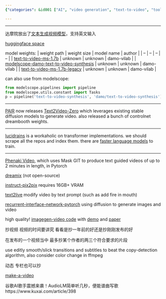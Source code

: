 ```yaml
---
{"categories": &id001 ["AI", "video generation", "text-to-video", "tools", "ModelScope", "Hugging Face", "GitHub", "subtitles", "editing", "AudioLM", "music composition"], "category": "AI Video Generation", "date": "2022-10-09 05:54:25", "description": "AI video generation tools such as Text2Video-Zero, Phenaki Video, Imagen-PyTorch, and Make-a-Video-PyTorch are revolutionizing the video production process. These platforms enable users to generate videos using source material quality, editing capabilities, subtitles, color changes, and even music composition through Google's AudioLM. Access to these tools is available on ModelScope, Hugging Face, and GitHub.", "tags": *id001, "title": "video generation/modification (vfx) from text"}

---
```


------

达摩院放出了[文本生成视频模型](https://modelscope.cn/models/damo/text-to-video-synthesis/summary)，支持英文输入

[huggingface space](https://huggingface.co/damo-vilab/modelscope-damo-text-to-video-synthesis)

model weights:
| weight path | weight size | model name | author |
| -- | -- | -- | -- |
| [text-to-video-ms-1.7b](https://huggingface.co/damo-vilab/text-to-video-ms-1.7b) | unknown | unknown | damo-vilab |
| [modelscope-damo-text-to-video-synthesis](https://huggingface.co/damo-vilab/modelscope-damo-text-to-video-synthesis) | unknown | unknown | damo-vilab |
| [text-to-video-ms-1.7b-legacy](https://huggingface.co/damo-vilab/text-to-video-ms-1.7b-legacy) | unknown | unknown | damo-vilab |

can also use from modelscope:
```python
from modelscope.pipelines import pipeline
from modelscope.utils.constant import Tasks
p = pipeline('text-to-video-synthesis', 'damo/text-to-video-synthesis')

```

----

[PAIR](https://huggingface.co/spaces/PAIR) now releases [Text2Video-Zero](https://huggingface.co/spaces/PAIR/Text2Video-Zero) which leverages existing stable diffusion models to generate video. also released a bunch of controlnet dreambooth weights.

----

[lucidrains](https://github.com/lucidrains) is a workaholic on transformer implementations. we should scrape all the repos and index them. there are [faster language models](https://github.com/lucidrains/memory-efficient-attention-pytorch) to train.

-----

[Phenaki Video](https://github.com/lucidrains/phenaki-pytorch), which uses Mask GIT to produce text guided videos of up to 2 minutes in length, in Pytorch

[dreamix](https://dreamix-video-editing.github.io/) (not open-source)

[instruct-pix2pix](https://github.com/timothybrooks/instruct-pix2pix) requires 16GB+ VRAM

[text2live](https://github.com/omerbt/Text2LIVE) modify video by text prompt (such as add fire in mouth)

[recurrent-interface-network-pytorch](https://github.com/lucidrains/recurrent-interface-network-pytorch) using diffusion to generate images and video

high quality! [imagegen-video code](https://github.com/lucidrains/imagen-pytorch/blob/main/imagen_pytorch/imagen_video.py) with [demo](https://imagen.research.google/video/) and [paper](https://arxiv.org/pdf/2210.02303.pdf)

抄视频 视频的时间要讲究 看看是抄一年前的好还是抄刚刚发布的好

在发布的一个视频当中 最多抄某个作者的两三个符合要求的片段

use editly smooth/slick transitions and subtitles to beat the copy-detection algorithm, also consider color change in ffmpeg

动态 专栏也可以抄

[make-a-video](https://github.com/lucidrains/make-a-video-pytorch)

谷歌AI歌手震撼来袭！AudioLM简单听几秒，便能谱曲写歌 https://www.kuxai.com/article/398

